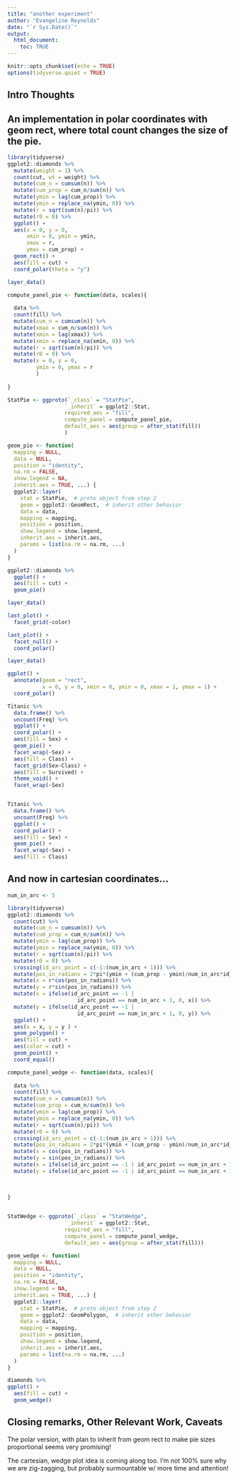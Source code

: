 ```yaml
---
title: "another experiment"
author: "Evangeline Reynolds"
date: "`r Sys.Date()`"
output: 
  html_document:
    toc: TRUE
---
```


```r
knitr::opts_chunk$set(echo = TRUE)
options(tidyverse.quiet = TRUE)
```




## Intro Thoughts


## An implementation in polar coordinates with geom rect, where total count changes the size of the pie.

```r
library(tidyverse)
ggplot2::diamonds %>% 
  mutate(weight = 1) %>% 
  count(cut, wt = weight) %>% 
  mutate(cum_n = cumsum(n)) %>% 
  mutate(cum_prop = cum_n/sum(n)) %>% 
  mutate(ymin = lag(cum_prop)) %>% 
  mutate(ymin = replace_na(ymin, 0)) %>% 
  mutate(r = sqrt(sum(n)/pi)) %>% 
  mutate(r0 = 0) %>% 
  ggplot() + 
  aes(x = 0, y = 0, 
      xmin = 0, ymin = ymin, 
      xmax = r, 
      ymax = cum_prop) + 
  geom_rect() + 
  aes(fill = cut) + 
  coord_polar(theta = "y")

layer_data()
```

```r
compute_panel_pie <- function(data, scales){
  
  data %>% 
  count(fill) %>% 
  mutate(cum_n = cumsum(n)) %>% 
  mutate(xmax = cum_n/sum(n)) %>% 
  mutate(xmin = lag(xmax)) %>% 
  mutate(xmin = replace_na(xmin, 0)) %>% 
  mutate(r = sqrt(sum(n)/pi)) %>% 
  mutate(r0 = 0) %>% 
  mutate(x = 0, y = 0, 
         ymin = 0, ymax = r
         )
  
}

StatPie <- ggproto(`_class` = "StatPie",
                  `_inherit` = ggplot2::Stat,
                  required_aes = "fill",
                  compute_panel = compute_panel_pie,
                  default_aes = aes(group = after_stat(fill))
                  )

geom_pie <- function(
  mapping = NULL,
  data = NULL,
  position = "identity",
  na.rm = FALSE,
  show.legend = NA,
  inherit.aes = TRUE, ...) {
  ggplot2::layer(
    stat = StatPie,  # proto object from step 2
    geom = ggplot2::GeomRect,  # inherit other behavior
    data = data,
    mapping = mapping,
    position = position,
    show.legend = show.legend,
    inherit.aes = inherit.aes,
    params = list(na.rm = na.rm, ...)
  )
}

ggplot2::diamonds %>% 
  ggplot() + 
  aes(fill = cut) + 
  geom_pie() 

layer_data()

last_plot() +
  facet_grid(~color)

last_plot() + 
  facet_null() +
  coord_polar()

layer_data()

ggplot() + 
  annotate(geom = "rect",
           x = 0, y = 0, xmin = 0, ymin = 0, xmax = 1, ymax = 1) +
  coord_polar()

Titanic %>% 
  data.frame() %>% 
  uncount(Freq) %>% 
  ggplot() + 
  coord_polar() + 
  aes(fill = Sex) +
  geom_pie() + 
  facet_wrap(~Sex) + 
  aes(fill = Class) + 
  facet_grid(Sex~Class) + 
  aes(fill = Survived) + 
  theme_void() +
  facet_wrap(~Sex)


Titanic %>% 
  data.frame() %>% 
  uncount(Freq) %>% 
  ggplot() + 
  coord_polar() + 
  aes(fill = Sex) +
  geom_pie() + 
  facet_wrap(~Sex) + 
  aes(fill = Class)


```


## And now in cartesian coordinates...

```r
num_in_arc <- 5

library(tidyverse)
ggplot2::diamonds %>% 
  count(cut) %>% 
  mutate(cum_n = cumsum(n)) %>% 
  mutate(cum_prop = cum_n/sum(n)) %>% 
  mutate(ymin = lag(cum_prop)) %>% 
  mutate(ymin = replace_na(ymin, 0)) %>% 
  mutate(r = sqrt(sum(n)/pi)) %>% 
  mutate(r0 = 0) %>% 
  crossing(id_arc_point = c(-1:(num_in_arc + 1))) %>% 
  mutate(pos_in_radians = 2*pi*(ymin + (cum_prop - ymin)/num_in_arc*id_arc_point )) %>% 
  mutate(x = r*cos(pos_in_radians)) %>% 
  mutate(y = r*sin(pos_in_radians)) %>% 
  mutate(x = ifelse(id_arc_point == -1 | 
                      id_arc_point == num_in_arc + 1, 0, x)) %>% 
  mutate(y = ifelse(id_arc_point == -1 | 
                      id_arc_point == num_in_arc + 1, 0, y)) %>% 
  ggplot() + 
  aes(x = x, y = y ) + 
  geom_polygon() + 
  aes(fill = cut) + 
  aes(color = cut) + 
  geom_point() + 
  coord_equal()
```

```r
compute_panel_wedge <- function(data, scales){
  
  data %>% 
  count(fill) %>% 
  mutate(cum_n = cumsum(n)) %>% 
  mutate(cum_prop = cum_n/sum(n)) %>% 
  mutate(ymin = lag(cum_prop)) %>% 
  mutate(ymin = replace_na(ymin, 0)) %>% 
  mutate(r = sqrt(sum(n)/pi)) %>% 
  mutate(r0 = 0) %>% 
  crossing(id_arc_point = c(-1:(num_in_arc + 1))) %>% 
  mutate(pos_in_radians = 2*pi*(ymin + (cum_prop - ymin)/num_in_arc*id_arc_point )) %>% 
  mutate(x = cos(pos_in_radians)) %>% 
  mutate(y = sin(pos_in_radians)) %>% 
  mutate(x = ifelse(id_arc_point == -1 | id_arc_point == num_in_arc + 1, 0, x)) %>% 
  mutate(y = ifelse(id_arc_point == -1 | id_arc_point == num_in_arc + 1, 0, y))
  
  
  
}


StatWedge <- ggproto(`_class` = "StatWedge",
                  `_inherit` = ggplot2::Stat,
                  required_aes = "fill",
                  compute_panel = compute_panel_wedge,
                  default_aes = aes(group = after_stat(fill)))

geom_wedge <- function(
  mapping = NULL,
  data = NULL,
  position = "identity",
  na.rm = FALSE,
  show.legend = NA,
  inherit.aes = TRUE, ...) {
  ggplot2::layer(
    stat = StatPie,  # proto object from step 2
    geom = ggplot2::GeomPolygon,  # inherit other behavior
    data = data,
    mapping = mapping,
    position = position,
    show.legend = show.legend,
    inherit.aes = inherit.aes,
    params = list(na.rm = na.rm, ...)
  )
}

diamonds %>% 
ggplot() + 
  aes(fill = cut) + 
  geom_wedge()

```

## Closing remarks, Other Relevant Work, Caveats

The polar version, with plan to inherit from geom rect to make pie sizes proportional seems very promising!  

The cartesian, wedge plot idea is coming along too.  I'm not 100% sure why we are zig-zagging, but probably surmountable w/ more time and attention! 
